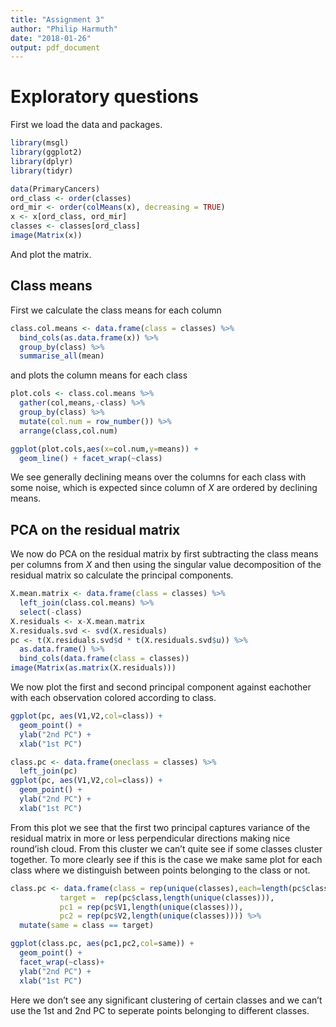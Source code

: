 ```yaml
---
title: "Assignment 3"
author: "Philip Harmuth"
date: "2018-01-26"
output: pdf_document
---
```


# Exploratory questions
First we load the data and packages.

```r
library(msgl)
library(ggplot2)
library(dplyr)
library(tidyr)

data(PrimaryCancers)
ord_class <- order(classes)
ord_mir <- order(colMeans(x), decreasing = TRUE)
x <- x[ord_class, ord_mir]
classes <- classes[ord_class]
image(Matrix(x))
```

And plot the matrix.

## Class means
First we calculate the class means for each column
```r
class.col.means <- data.frame(class = classes) %>% 
  bind_cols(as.data.frame(x)) %>%
  group_by(class) %>%
  summarise_all(mean)
```

and plots the column means for each class
```r
plot.cols <- class.col.means %>%
  gather(col,means,-class) %>%
  group_by(class) %>%
  mutate(col.num = row_number()) %>%
  arrange(class,col.num)

ggplot(plot.cols,aes(x=col.num,y=means)) +
  geom_line() + facet_wrap(~class)
```

We see generally declining means over the columns for each class with some noise, which is expected since column of $X$ are ordered by declining means.

## PCA on the residual matrix
We now do PCA on the residual matrix by first subtracting the class means per columns from $X$ and then using the singular value decomposition of the residual matrix so calculate the principal components.
```r
X.mean.matrix <- data.frame(class = classes) %>% 
  left_join(class.col.means) %>% 
  select(-class)
X.residuals <- x-X.mean.matrix
X.residuals.svd <- svd(X.residuals)
pc <- t(X.residuals.svd$d * t(X.residuals.svd$u)) %>%
  as.data.frame() %>% 
  bind_cols(data.frame(class = classes))
image(Matrix(as.matrix(X.residuals)))
```

We now plot the first and second principal component against eachother with each observation colored according to class.

```r
ggplot(pc, aes(V1,V2,col=class)) +
  geom_point() +
  ylab("2nd PC") + 
  xlab("1st PC")
```


```r
class.pc <- data.frame(oneclass = classes) %>% 
  left_join(pc)
ggplot(pc, aes(V1,V2,col=class)) +
  geom_point() +
  ylab("2nd PC") + 
  xlab("1st PC")
```

From this plot we see that the first two principal captures variance of the residual matrix in more or less perpendicular directions making nice round'ish cloud. From this cluster we can't quite see if some classes cluster together. To more clearly see if this is the case we make same plot for each class where we distinguish between points belonging to the class or not.

```r
class.pc <- data.frame(class = rep(unique(classes),each=length(pc$class)),
           target =  rep(pc$class,length(unique(classes))),
           pc1 = rep(pc$V1,length(unique(classes))),
           pc2 = rep(pc$V2,length(unique(classes)))) %>%
  mutate(same = class == target)

ggplot(class.pc, aes(pc1,pc2,col=same)) +
  geom_point() +
  facet_wrap(~class)+
  ylab("2nd PC") + 
  xlab("1st PC")

```

Here we don't see any significant clustering of certain classes and we can't use the 1st and 2nd PC to seperate points belonging to different classes.

